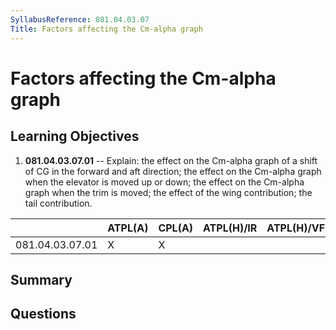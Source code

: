 ```yaml
---
SyllabusReference: 081.04.03.07
Title: Factors affecting the Cm-alpha graph
---
```


# Factors affecting the Cm-alpha graph

## Learning Objectives

1. **081.04.03.07.01** -- Explain: the effect on the Cm-alpha graph of a shift
   of CG in the forward and aft direction; the effect on the Cm-alpha graph when
   the elevator is moved up or down; the effect on the Cm-alpha graph when the
   trim is moved; the effect of the wing contribution; the tail contribution.

|                 | ATPL(A) | CPL(A) | ATPL(H)/IR | ATPL(H)/VFR | CPL(H) | IR  | CBIR(A) |
| --------------- | ------- | ------ | ---------- | ----------- | ------ | --- | ------- |
| 081.04.03.07.01 | X       | X      |            |             |        |     |         |

## Summary

## Questions
